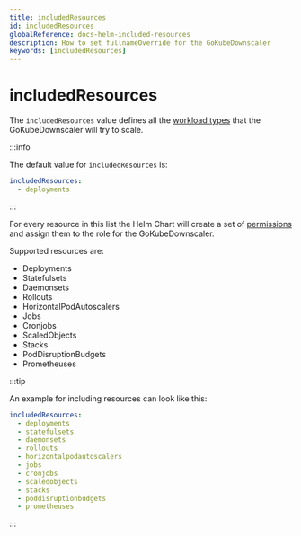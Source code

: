 ```yaml
---
title: includedResources
id: includedResources
globalReference: docs-helm-included-resources
description: How to set fullnameOverride for the GoKubeDownscaler
keywords: [includedResources]
---
```


# includedResources

The `includedResources` value defines all the [workload types](ref:docs-workload-types) that the GoKubeDownscaler will try to scale.

:::info

The default value for `includedResources` is:

```yaml
includedResources:
  - deployments
```

:::

For every resource in this list the Helm Chart will create a set of [permissions](ref:docs-helm-permissions)
and assign them to the role for the GoKubeDownscaler.

Supported resources are:

- Deployments
- Statefulsets
- Daemonsets
- Rollouts
- HorizontalPodAutoscalers
- Jobs
- Cronjobs
- ScaledObjects
- Stacks
- PodDisruptionBudgets
- Prometheuses

:::tip

An example for including resources can look like this:

```yaml
includedResources:
  - deployments
  - statefulsets
  - daemonsets
  - rollouts
  - horizontalpodautoscalers
  - jobs
  - cronjobs
  - scaledobjects
  - stacks
  - poddisruptionbudgets
  - prometheuses
```

:::
